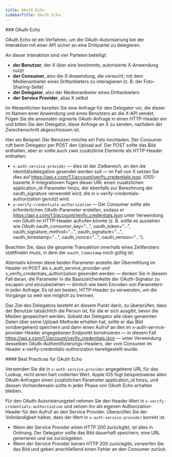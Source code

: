 ```yaml
---
title: OAuth Echo
sidebarTitle: OAuth Echo
---
```




<div id="oauth-echo">
  ### OAuth Echo
</div>

OAuth Echo ist ein Verfahren, um die OAuth-Autorisierung bei der Interaktion mit einer API sicher an eine Drittpartei zu delegieren.

An dieser Interaktion sind vier Parteien beteiligt:

* **der Benutzer**, der X über eine bestimmte, autorisierte X-Anwendung nutzt
* **der Consumer**, also die X-Anwendung, die versucht, mit dem Medienanbieter eines Drittanbieters zu interagieren (z. B. der Foto-Sharing-Seite)
* **der Delegator**, also der Medienanbieter eines Drittanbieters
* **der Service Provider**, alias X selbst
     

Im Wesentlichen bereiten Sie eine Anfrage für den Delegator vor, die dieser im Namen einer Anwendung und eines Benutzers an die X-API sendet. Fügen Sie die ansonsten signierte OAuth-Anfrage in einen HTTP-Header ein und bitten Sie den Delegator, diese Anfrage an X zu senden, nachdem der Zwischenschritt abgeschlossen ist.

Hier ein Beispiel: Der Benutzer möchte ein Foto hochladen. Der Consumer ruft beim Delegator per POST den Upload auf. Der POST sollte das Bild enthalten, aber er sollte auch zwei zusätzliche Elemente als HTTP-Header enthalten:

* `x-auth-service-provider` — dies ist der Zielbereich, an den die Identitätsdelegation gesendet werden soll — im Fall von X setzen Sie dies auf https://api.x.com/1.1/account/verify_credentials.json. iOS5-basierte X-Integrationen fügen dieser URL einen zusätzlichen application_id-Parameter hinzu, der ebenfalls zur Berechnung der oauth_signature verwendet wird, die in x-verify-credentials-authorization genutzt wird.
* `x-verify-credentials-authorization` — Der Consumer sollte alle erforderlichen OAuth-Parameter erstellen, sodass er https://api.x.com/1.1/account/verify_credentials.json unter Verwendung von OAuth im HTTP-Header aufrufen könnte (z. B. sollte es aussehen wie OAuth oauth_consumer_key="...", oauth_token="...", oauth_signature_method="...", oauth_signature="...", oauth_timestamp="...", oauth_nonce="...", oauth_version="...").
     

Beachten Sie, dass die gesamte Transaktion innerhalb eines Zeitfensters stattfinden muss, in dem der `oauth_timestamp` noch gültig ist.

Alternativ können diese beiden Parameter anstelle der Übermittlung im Header im POST als x_auth_service_provider und x_verify_credentials_authorization gesendet werden — denken Sie in diesem Fall daran, die Parameter in die Basiszeichenkette der OAuth-Signatur zu escapen und einzubeziehen — ähnlich wie beim Encoden von Parametern in jeder Anfrage. Es ist am besten, HTTP-Header zu verwenden, um die Vorgänge so weit wie möglich zu trennen.

Das Ziel des Delegators besteht an diesem Punkt darin, zu überprüfen, dass der Benutzer tatsächlich die Person ist, für die er sich ausgibt, bevor die Medien gespeichert werden. Sobald der Delegator alle oben genannten Daten über seine Upload-Methode erhalten hat, sollte er das Bild vorübergehend speichern und dann einen Aufruf an den im x-auth-service-provider-Header angegebenen Endpunkt konstruieren — in diesem Fall https://api.x.com/1.1/account/verify_credentials.json — unter Verwendung desselben OAuth-Authentifizierungs-Headers, der vom Consumer im Header x-verify-credentials-authorization bereitgestellt wurde.
 

<div id="oauth-echo-best-practices">
  #### Best Practices für OAuth Echo
</div>

Verwenden Sie die in `x-auth-service-provider` angegebene URL für das Lookup, nicht einen hart codierten Wert. Apple iOS fügt beispielsweise allen OAuth-Anfragen einen zusätzlichen Parameter application_id hinzu, und dessen Vorhandensein sollte in jeder Phase von OAuth Echo erhalten bleiben.

Für den OAuth-Autorisierungsteil nehmen Sie den Header-Wert in `x-verify-credentials-authorization` und setzen ihn als eigenen Authorization-Header für den Aufruf an den Service Provider. Überprüfen Sie der Vollständigkeit halber, dass der Wert in `x-auth-service-provider` korrekt ist.

* Wenn der Service Provider einen HTTP 200 zurückgibt, ist alles in Ordnung. Der Delegator sollte das Bild dauerhaft speichern, eine URL generieren und sie zurückgeben.
* Wenn der Service Provider keinen HTTP 200 zurückgibt, verwerfen Sie das Bild und geben anschließend einen Fehler an den Consumer zurück.